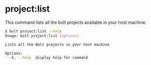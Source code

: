 
<Meta pageTitle="project:list | bolt-framework" description="Run Docker containers, child processes, or even encapsulate your entire project within a VM, all under one unified API." />





# project:list

This command lists all the bolt projects available in your host machine.

```bash
$ bolt project:list --help
Usage: bolt project:list [options]

Lists all the Bolt projects in your host machine

Options:
  -h, --help  display help for command
```
